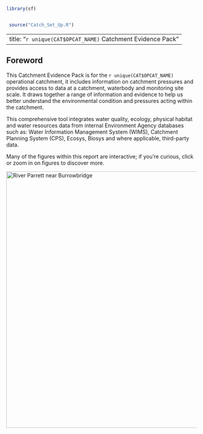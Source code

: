 ```r
library(sf)


 source("Catch_Set_Up.R")
```

---
title: "`r unique(CAT$OPCAT_NAME)` Catchment Evidence Pack"
---

## Foreword

This Catchment Evidence Pack is for the `r unique(CAT$OPCAT_NAME)` operational catchment, it includes information on catchment pressures and provides access to data at a catchment, waterbody and monitoring site scale. It draws together a range of information and evidence to help us better understand the environmental condition and pressures acting within the catchment.

This comprehensive tool integrates water quality, ecology, physical habitat and water resources data from internal Environment Agency databases such as: Water Information Management System (WIMS), Catchment Planning System (CPS), Ecosys, Biosys and where applicable, third-party data.

::: callout-tip
Many of the figures within this report are interactive; if you're curious, click or zoom in on figures to discover more.
:::

[![River Parrett near Burrowbridge](https://upload.wikimedia.org/wikipedia/commons/8/87/Riverparrett.jpg){width="678"}](https://en.wikipedia.org/wiki/River_Parrett)
